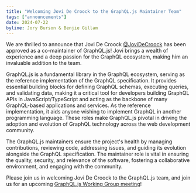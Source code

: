 ```yaml
---
title: "Welcoming Jovi De Croock to the GraphQL.js Maintainer Team"
tags: ["announcements"]
date: 2024-07-22
byline: Jory Burson & Benjie Gillam
---
```


We are thrilled to announce that Jovi De Croock [@JoviDeCroock](https://github.com/JoviDeCroock) has been approved as a co-maintainer of GraphQL.js!
Jovi brings a wealth of experience and a deep passion for the GraphQL ecosystem, making him an invaluable addition to the team.

GraphQL.js is a fundamental library in the GraphQL ecosystem, serving as the reference implementation of the GraphQL specification.
It provides essential building blocks for defining GraphQL schemas, executing queries, and validating data, making it a critical tool for developers building GraphQL APIs in JavaScript/TypeScript and acting as the backbone of many GraphQL-based applications and services.
As the reference implementation, it aids anyone wishing to implement GraphQL in another programming language.
These roles make GraphQL.js pivotal in driving the adoption and evolution of GraphQL technology across the web development community.

The GraphQL.js maintainers ensure the project's health by managing contributions, reviewing code, addressing issues, and guiding its evolution alongside the GraphQL specification.
The maintainer role is vital in ensuring the quality, security, and relevance of the software, fostering a collaborative environment, and engaging with the community.

Please join us in welcoming Jovi De Croock to the GraphQL.js team, and join us for an upcoming [GraphQL.js Working Group meeting](https://github.com/graphql/graphql-js-wg/blob/main/README.md)!
